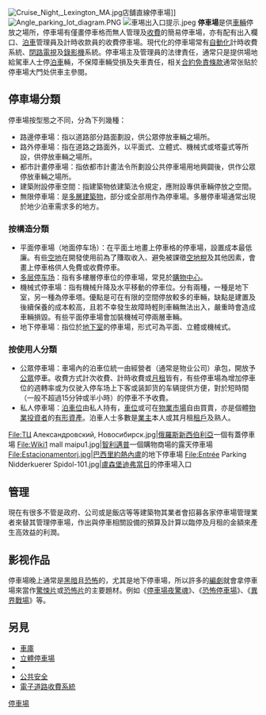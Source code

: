 {{Unreferenced|time=2017-06-13T04:06:03+00:00}} 
{{for|铁路的停车场|停車場 (鐵路)}}
[[File:Cruise_Night,_Lexington_MA.jpg|thumb]]店舖直線停車場]]
[[File:Angle_parking_lot_diagram.PNG|thumb]]
[[File:車埸出入口提示.jpeg|thumb]]
'''停車場'''是供[[車輛|車輛]]停放之場所，停車場有僅畫停車格而無人管理及[[收費|收費]]的簡易停車場，亦有配有出入欄口、[[泊車|泊車]]管理員及計時收款員的收費停車場。現代化的停車場常有[[自動化|自動化]]計時收費系統、[[閉路電視|閉路電視]]及[[錄影機|錄影機]]系統。停車場主及管理員的法律責任，通常只是提供場地給駕車人士停[[泊車|泊車]]輛，不保障車輛受損及失車責任，相关[[合約|合約]][[免責條款|免責條款]]通常张贴於停車場大門处供車主參閱。

==停車場分類==
停車場按型態之不同，分為下列幾種：
*路邊停車場：指以道路部分路面劃設，供公眾停放車輛之場所。
*路外停車場：指在道路之路面外，以平面式、立體式、機械式或塔臺式等所設，供停放車輛之場所。
*都市計畫停車場：指依都市計畫法令所劃設公共停車場用地興闢後，供作公眾停放車輛之場所。
*建築附設停車空間：指建築物依建築法令規定，應附設專供車輛停放之空間。
*無限停車場：是[[多層建築物|多層建築物]]，部分或全部用作為停車場。多層停車場通常出現於地少泊車需求多的地方。

===按構造分類===
*平面停車場（地面停车场）：在平面土地畫上停車格的停車場，設置成本最低廉。有些[[空地|空地]]在開發使用前為了賺取收入、避免被課徵[[空地稅|空地稅]]及其他因素，會畫上停車格供人免費或收費停車。
*[[多层停车场|多层停车场]]：指有多樓層停車位的停車場，常見於[[購物中心|購物中心]]。
*機械式停車場：指有機械升降及水平移動的停車位。分有兩種，一種是地下室，另一種為停車塔。優點是可在有限的空間停放較多的車輛，缺點是建置及後續保養的成本較高，且若不幸發生故障時輕則車輛無法出入，嚴重時會造成車輛損毀。有些平面停車場會加裝機械可停兩層車輛。
*地下停車場：指位於[[地下室|地下室]]的停車場，形式可為平面、立體或機械式。

===按使用人分類===
*公眾停車場：車場內的泊車位統一由經營者（通常是物业公司）承包，開放予[[公眾|公眾]]停車。收費方式計次收費、計時收費或[[月租|月租]]皆有，有些停車場為增加停車位的週轉率或为仅驶入停车场上下客或装卸货的车辆提供方便，對於短時間（一般不超過15分钟或半小時）的停車不予收費。
*私人停車場：[[泊車位|泊車位]]由私人持有，[[車位|車位]]或可在[[物業市場|物業市場]]自由買賣，亦是個體[[物業投資者|物業投資者]]的[[有形資產|有形資產]]。泊車人士多數是[[業主|業主]]本人或其月租[[租戶|租戶]]及熟人。

<gallery>
File:ТЦ Александровский, Новосибирск.jpg|[[俄羅斯|俄羅斯]][[新西伯利亞|新西伯利亞]]一個有蓋停車場
File:Wiki1 mall maipu1.jpg|[[智利|智利]][[邁普_(智利)|邁普]]一個購物商場的露天停車場
File:Estacionamentorj.jpg|[[巴西|巴西]][[里約熱內盧|里約熱內盧]]的地下停車場
File:Entrée Parking Nidderkuerer Spidol-101.jpg|[[盧森堡|盧森堡]][[迪弗當日|迪弗當日]]的停車場入口
</gallery>

==管理==
現在有很多不管是政府、公司或是飯店等等建築物其業者會招募各家停車場管理業者來替其管理停車場，作出與停車相關設備的預算及計算以臨停及月租的金額來產生高效益的利潤。

==影视作品==
停車場晚上通常是[[黑暗|黑暗]]且[[恐怖|恐怖]]的，尤其是地下停車場，所以許多的[[編劇|編劇]]就會拿停車場來當作[[驚悚片|驚悚片]]或[[恐怖片|恐怖片]]的主要題材。例如《[[停車場夜驚魂|停車場夜驚魂]]》、《[[恐怖停車場|恐怖停車場]]》、《[[異界戰場|異界戰場]]》等。

==另見==
*[[車庫|車庫]]
*[[立體停車場|立體停車場]]
*{{link-en|代客泊車|Valet parking}}
*[[公共安全|公共安全]]
*[[電子道路收費系統|電子道路收費系統]]

{{Commonscat|Car parks}}
{{Wikisource|停車場法}}

{{Authority control}}
[[category:停車場|]]